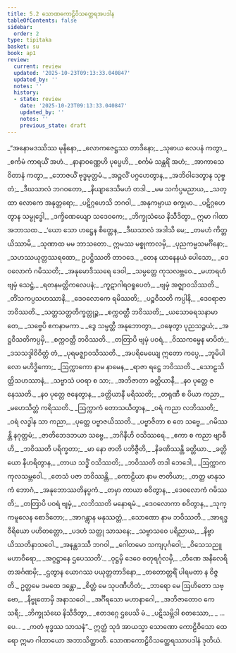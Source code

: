 ```yaml
---
title: 5.2 သောဏကောဠိဝိသတ္ထေရအပဒါန
tableOfContents: false
sidebar:
  order: 2
type: tipitaka
basket: su
book: ap1
review:
  current: review
  updated: '2025-10-23T09:13:33.040847'
  updated_by: ''
  notes: ''
  history:
  - state: review
    date: '2025-10-23T09:13:33.040847'
    updated_by: ''
    notes: ''
    previous_state: draft
---
```



<ReviewStatus review={frontmatter.review} showDetails={true} />

<HypothesisAnnotation frontmatter={frontmatter} />

<DynamicBreadcrumb />

<Division number="25" book="ap1" e="ch" v="20" p="104">

<Paragraph number="1235" type="verses" book="ap1">
_“အနောမဒဿိဿ မုနိနော,_  
_လောကဇေဋ္ဌဿ တာဒိနော;_  
_သုဓာယ လေပနံ ကတွာ,_  
_စင်္ကမံ ကာရယိံ အဟံ._  

</Paragraph>

</Division>
<Division number="26" book="ap1" e="ch" v="20" p="104">

<Paragraph number="1236" type="verses" book="ap1">
_နာနာဝဏ္ဏေဟိ ပုပ္ဖေဟိ,_  
_စင်္ကမံ သန္ထရိံ အဟံ;_  
_အာကာသေ ဝိတာနံ ကတွာ,_  
_ဘောဇယိံ ဗုဒ္ဓမုတ္တမံ._  

</Paragraph>

</Division>
<Division number="27" book="ap1" e="ch" v="20" p="104">

<Paragraph number="1237" type="verses" book="ap1">
_အဉ္ဇလိံ ပဂ္ဂဟေတွာန,_  
_အဘိဝါဒေတွာန သုဗ္ဗတံ;_  
_ဒီဃသာလံ ဘဂဝတော,_  
_နိယျာဒေသိမဟံ တဒါ._  

</Paragraph>

</Division>
<Division number="28" book="ap1" e="ch" v="20" p="104">

<Paragraph number="1238" type="verses" book="ap1">
_မမ သင်္ကပ္ပမညာယ,_  
_သတ္ထာ လောကေ အနုတ္တရော;_  
_ပဋိဂ္ဂဟေသိ ဘဂဝါ,_  
_အနုကမ္ပာယ စက္ခုမာ._  

</Paragraph>

</Division>
<Division number="29" book="ap1" e="ch" v="20" p="104">

<Paragraph number="1239" type="verses" book="ap1">
_ပဋိဂ္ဂဟေတွာန သမ္ဗုဒ္ဓေါ,_  
_ဒက္ခိဏေယျော သဒေဝကေ;_  
_ဘိက္ခုသံဃေ နိသီဒိတွာ,_  
ဣမာ ဂါထာ အဘာသထ._  

</Paragraph>

</Division>
<Division number="30" book="ap1" e="ch" v="20" p="104">

<Paragraph number="1240" type="verses" book="ap1">
_‘ယော သော ဟဋ္ဌေန စိတ္တေန,_  
_ဒီဃသာလံ အဒါသိ မေ;_  
_တမဟံ ကိတ္တယိဿာမိ,_  
_သုဏာထ မမ ဘာသတော._  

</Paragraph>

</Division>
<Division number="31" book="ap1" e="ch" v="20" p="104">

<Paragraph number="1241" book="ap1">
ဣမဿ မစ္စုကာလမှိ,_  
_ပုညကမ္မသမင်္ဂိနော;_  
_သဟဿယုတ္တဿရထော,_  
ဥပဋ္ဌိဿတိ တာဝဒေ._  

</Paragraph>

</Division>
<Division number="32" book="ap1" e="ch" v="20" p="104">

<Paragraph number="1242" type="verses" book="ap1">
_တေန ယာနေနယံ ပေါသော,_  
_ဒေဝလောကံ ဂမိဿတိ;_  
_အနုမောဒိဿရေ ဒေဝါ,_  
_သမ္ပတ္တေ ကုသလဗ္ဘဝေ._  

</Paragraph>

</Division>
<Division number="33" book="ap1" e="ch" v="20" p="104">

<Paragraph number="1243" type="verses" book="ap1">
_မဟာရဟံ ဗျမှံ သေဋ္ဌံ,_  
_ရတနမတ္တိကလေပနံ;_  
_ကူဋာဂါရဝရူပေတံ,_  
_ဗျမှံ အဇ္ဈာဝသိဿတိ._  

</Paragraph>

</Division>
<Division number="34" book="ap1" e="ch" v="20" p="104">

<Paragraph number="1244" type="verses" book="ap1">
_တိံသကပ္ပသဟဿာနိ,_  
_ဒေဝလောကေ ရမိဿတိ;_  
_ပဉ္စဝီသတိ ကပ္ပါနိ,_  
_ဒေဝရာဇာ ဘဝိဿတိ._  

</Paragraph>

</Division>
<Division number="35" book="ap1" e="ch" v="20" p="104">

<Paragraph number="1245" type="verses" book="ap1">
_သတ္တသတ္တတိက္ခတ္တုဉ္စ,_  
_စက္ကဝတ္တီ ဘဝိဿတိ;_  
_ယသောဓရသနာမာ တေ,_  
_သဗ္ဗေပိ ဧကနာမကာ._  

</Paragraph>

</Division>
<Division number="36" book="ap1" e="ch" v="20" p="104">

<Paragraph number="1246" type="verses" book="ap1">
_ဒွေ သမ္ပတ္တီ အနုဘောတွာ,_  
_ဝဍ္ဎေတွာ ပုညသဉ္စယံ;_  
_အဋ္ဌဝီသတိကပ္ပမှိ,_  
_စက္ကဝတ္တီ ဘဝိဿတိ._  

</Paragraph>

</Division>
<Division number="37" book="ap1" e="ch" v="20" p="105">

<Paragraph number="1247" type="verses" book="ap1">
_တတြာပိ ဗျမှံ ပဝရံ,_  
_ဝိဿကမ္မေန မာပိတံ;_  
_ဒသသဒ္ဒါဝိဝိတ္တံ တံ,_  
_ပုရမဇ္ဈာဝသိဿတိ._  

</Paragraph>

</Division>
<Division number="38" book="ap1" e="ch" v="20" p="105">

<Paragraph number="1248" type="verses" book="ap1">
_အပရိမေယျေ ဣတော ကပ္ပေ,_  
_ဘူမိပါလော မဟိဒ္ဓိကော;_  
_ဩက္ကာကော နာမ နာမေန,_  
_ရာဇာ ရဋ္ဌေ ဘဝိဿတိ._  

</Paragraph>

</Division>
<Division number="39" book="ap1" e="ch" v="20" p="105">

<Paragraph number="1249" type="verses" book="ap1">
_သောဠသိတ္ထိသဟဿာနံ,_  
_သဗ္ဗာသံ ပဝရာ စ သာ;_  
_အဘိဇာတာ ခတ္တိယာနီ,_  
_နဝ ပုတ္တေ ဇနေဿတိ._  

</Paragraph>

</Division>
<Division number="40" book="ap1" e="ch" v="20" p="105">

<Paragraph number="1250" type="verses" book="ap1">
_နဝ ပုတ္တေ ဇနေတွာန,_  
_ခတ္တိယာနီ မရိဿတိ;_  
_တရုဏီ စ ပိယာ ကညာ,_  
_မဟေသိတ္တံ ကရိဿတိ._  

</Paragraph>

</Division>
<Division number="41" book="ap1" e="ch" v="20" p="105">

<Paragraph number="1251" type="verses" book="ap1">
_ဩက္ကာကံ တောသယိတွာန,_  
_ဝရံ ကညာ လဘိဿတိ;_  
_ဝရံ လဒ္ဓါန သာ ကညာ,_  
_ပုတ္တေ ပဗ္ဗာဇယိဿတိ._  

</Paragraph>

</Division>
<Division number="42" book="ap1" e="ch" v="20" p="105">

<Paragraph number="1252" type="verses" book="ap1">
_ပဗ္ဗာဇိတာ စ တေ သဗ္ဗေ,_  
_ဂမိဿန္တိ နဂုတ္တမံ;_  
_ဇာတိဘေဒဘယာ သဗ္ဗေ,_  
_ဘဂိနီဟိ ဝသိဿရေ._  

</Paragraph>

</Division>
<Division number="43" book="ap1" e="ch" v="20" p="105">

<Paragraph number="1253" type="verses" book="ap1">
_ဧကာ စ ကညာ ဗျာဓီဟိ,_  
_ဘဝိဿတိ ပရိက္ခတာ;_  
_မာ နော ဇာတိ ပဘိဇ္ဇီတိ,_  
_နိခဏိဿန္တိ ခတ္တိယာ._  

</Paragraph>

</Division>
<Division number="44" book="ap1" e="ch" v="20" p="105">

<Paragraph number="1254" type="verses" book="ap1">
_ခတ္တိယော နီဟရိတွာန,_  
_တာယ သဒ္ဓိံ ဝသိဿတိ;_  
_ဘဝိဿတိ တဒါ ဘေဒေါ,_  
_ဩက္ကာကကုလသမ္ဘဝေါ._  

</Paragraph>

</Division>
<Division number="45" book="ap1" e="ch" v="20" p="105">

<Paragraph number="1255" type="verses" book="ap1">
_တေသံ ပဇာ ဘဝိဿန္တိ,_  
_ကောဠိယာ နာမ ဇာတိယာ;_  
_တတ္ထ မာနုသကံ ဘောဂံ,_  
_အနုဘောဿတိနပ္ပကံ._  

</Paragraph>

</Division>
<Division number="46" book="ap1" e="ch" v="20" p="105">

<Paragraph number="1256" type="verses" book="ap1">
_တမှာ ကာယာ စဝိတွာန,_  
_ဒေဝလောကံ ဂမိဿတိ;_  
_တတြာပိ ပဝရံ ဗျမှံ,_  
_လဘိဿတိ မနောရမံ._  

</Paragraph>

</Division>
<Division number="47" book="ap1" e="ch" v="20" p="105">

<Paragraph number="1257" type="verses" book="ap1">
_ဒေဝလောကာ စဝိတွာန,_  
_သုက္ကမူလေန စောဒိတော;_  
_အာဂန္တွာန မနုဿတ္တံ,_  
_သောဏော နာမ ဘဝိဿတိ._  

</Paragraph>

</Division>
<Division number="48" book="ap1" e="ch" v="20" p="105">

<Paragraph number="1258" type="verses" book="ap1">
_အာရဒ္ဓဝီရိယော ပဟိတတ္တော,_  
_ပဒဟံ သတ္ထု သာသနေ;_  
_သဗ္ဗာသဝေ ပရိညာယ,_  
_နိဗ္ဗာယိဿတိနာသဝေါ._  

</Paragraph>

</Division>
<Division number="49" book="ap1" e="ch" v="20" p="105">

<Paragraph number="1259" type="verses" book="ap1">
_အနန္တဒဿီ ဘဂဝါ,_  
_ဂေါတမော သကျပုင်္ဂဝေါ;_  
_ဝိသေသညူ မဟာဝီရော,_  
_အဂ္ဂဋ္ဌာနေ ဌပေဿတိ’._  

</Paragraph>

</Division>
<Division number="50" book="ap1" e="ch" v="20" p="106">

<Paragraph number="1260" type="verses" book="ap1">
_ဝုဋ္ဌမှိ ဒေဝေ စတုရင်္ဂုလမှိ,_  
_တိဏေ အနိလေရိတအင်္ဂဏမှိ;_  
_ဌတွာန ယောဂဿ ပယုတ္တတာဒိနော,_  
_တတောတ္တရိံ ပါရမတာ န ဝိဇ္ဇတိ._  

</Paragraph>

</Division>
<Division number="51" book="ap1" e="ch" v="20" p="106">

<Paragraph number="1261" type="verses" book="ap1">
ဥတ္တမေ ဒမထေ ဒန္တော,_  
_စိတ္တံ မေ သုပဏီဟိတံ;_  
_ဘာရော မေ ဩဟိတော သဗ္ဗော,_  
_နိဗ္ဗုတောမှိ အနာသဝေါ._  

</Paragraph>

</Division>
<Division number="52" book="ap1" e="ch" v="20" p="106">

<Paragraph number="1262" type="verses" book="ap1">
_အင်္ဂီရသော မဟာနာဂေါ,_  
_အဘိဇာတောဝ ကေသရီ;_  
_ဘိက္ခုသံဃေ နိသီဒိတွာ,_  
_ဧတဒဂ္ဂေ ဌပေသိ မံ._  

</Paragraph>

</Division>
<Division number="53" book="ap1" e="ch" v="20" p="106">

<Paragraph number="1263" type="verses" book="ap1">
_ပဋိသမ္ဘိဒါ စတဿော,_  
_ …ပေ… _  
_ကတံ ဗုဒ္ဓဿ သာသနံ”._  

</Paragraph>

<Paragraph number="1264" book="ap1">
ဣတ္ထံ သုဒံ အာယသ္မာ သောဏော ကောဠိဝိသော ထေရော ဣမာ ဂါထာယော အဘာသိတ္ထာတိ.

</Paragraph>
</Division>

<Paragraph number="1265" type="center" book="ap1">
သောဏကောဠိဝိသတ္ထေရဿာပဒါနံ ဒုတိယံ.
</Paragraph>